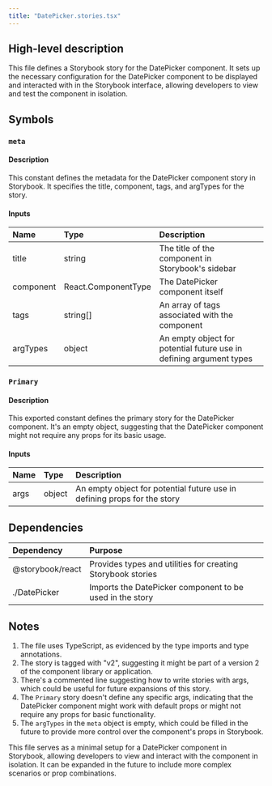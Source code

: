```yaml
---
title: "DatePicker.stories.tsx"
---
```


## High-level description
This file defines a Storybook story for the DatePicker component. It sets up the necessary configuration for the DatePicker component to be displayed and interacted with in the Storybook interface, allowing developers to view and test the component in isolation.

## Symbols

### `meta`
#### Description
This constant defines the metadata for the DatePicker component story in Storybook. It specifies the title, component, tags, and argTypes for the story.

#### Inputs
| Name | Type | Description |
|:-----|:-----|:------------|
| title | string | The title of the component in Storybook's sidebar |
| component | React.ComponentType | The DatePicker component itself |
| tags | string[] | An array of tags associated with the component |
| argTypes | object | An empty object for potential future use in defining argument types |

### `Primary`
#### Description
This exported constant defines the primary story for the DatePicker component. It's an empty object, suggesting that the DatePicker component might not require any props for its basic usage.

#### Inputs
| Name | Type | Description |
|:-----|:-----|:------------|
| args | object | An empty object for potential future use in defining props for the story |

## Dependencies
| Dependency | Purpose |
|:-----------|:--------|
| @storybook/react | Provides types and utilities for creating Storybook stories |
| ./DatePicker | Imports the DatePicker component to be used in the story |

## Notes
1. The file uses TypeScript, as evidenced by the type imports and type annotations.
2. The story is tagged with "v2", suggesting it might be part of a version 2 of the component library or application.
3. There's a commented line suggesting how to write stories with args, which could be useful for future expansions of this story.
4. The `Primary` story doesn't define any specific args, indicating that the DatePicker component might work with default props or might not require any props for basic functionality.
5. The `argTypes` in the `meta` object is empty, which could be filled in the future to provide more control over the component's props in Storybook.

This file serves as a minimal setup for a DatePicker component in Storybook, allowing developers to view and interact with the component in isolation. It can be expanded in the future to include more complex scenarios or prop combinations.